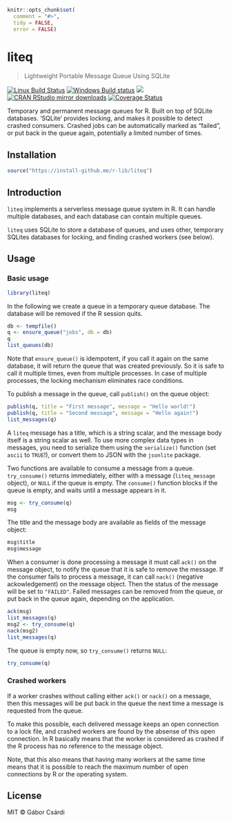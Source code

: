 
```r
knitr::opts_chunk$set(
  comment = "#>",
  tidy = FALSE,
  error = FALSE)
```

# liteq

> Lightweight Portable Message Queue Using SQLite

[![Linux Build Status](https://travis-ci.org/r-lib/liteq.svg?branch=master)](https://travis-ci.org/r-lib/liteq)
[![Windows Build status](https://ci.appveyor.com/api/projects/status/github/r-lib/liteq?svg=true)](https://ci.appveyor.com/project/gaborcsardi/liteq)
[![](http://www.r-pkg.org/badges/version/liteq)](http://www.r-pkg.org/pkg/liteq)
[![CRAN RStudio mirror downloads](http://cranlogs.r-pkg.org/badges/liteq)](http://www.r-pkg.org/pkg/liteq)
[![Coverage Status](https://img.shields.io/codecov/c/github/r-lib/liteq/master.svg)](https://codecov.io/github/r-lib/liteq?branch=master)

Temporary and permanent message queues for R. Built on top of SQLite
databases. 'SQLite' provides locking, and makes it possible to detect
crashed consumers. Crashed jobs can be automatically marked as "failed",
or put back in the queue again, potentially a limited number of times.

## Installation

```r
source("https://install-github.me/r-lib/liteq")
```

## Introduction

`liteq` implements a serverless message queue system in R.
It can handle multiple databases, and each database can contain
multiple queues.

`liteq` uses SQLite to store a database of queues, and uses other,
temporary SQLites databases for locking, and finding crashed workers
(see below).

## Usage

### Basic usage

```r
library(liteq)
```

In the following we create a queue in a temporary queue database.
The database will be removed if the R session quits.

```r
db <- tempfile()
q <- ensure_queue("jobs", db = db)
q
list_queues(db)
```

Note that `ensure_queue()` is idempotent, if you call it again on the same
database, it will return the queue that was created previously. So it is
safe to call it multiple times, even from multiple processes. In case of
multiple processes, the locking mechanism eliminates race conditions.

To publish a message in the queue, call `publish()` on the queue object:

```r
publish(q, title = "First message", message = "Hello world!")
publish(q, title = "Second message", message = "Hello again!")
list_messages(q)
```

A `liteq` message has a title, which is a string scalar, and the message
body itself is a string scalar as well. To use more complex data types in
messages, you need to serialize them using the `serialize()` function (set
`ascii` to `TRUE`!), or convert them to JSON with the `jsonlite` package.

Two functions are available to consume a message from a queue.
`try_consume()` returns immediately, either with a message (`liteq_message`
object), or `NULL` if the queue is empty. The `consume()` function blocks
if the queue is empty, and waits until a message appears in it.

```r
msg <- try_consume(q)
msg
```

The title and the message body are available as fields of the message
object:

```r
msg$title
msg$message
```

When a consumer is done processing a message it must call `ack()` on the
message object, to notify the queue that it is safe to remove the message.
If the consumer fails to process a message, it can call `nack()` (negative
ackowledgement) on the message object. Then the status of the message will
be set to `"FAILED"`. Failed messages can be removed from the queue, or
put back in the queue again, depending on the application.

```r
ack(msg)
list_messages(q)
msg2 <- try_consume(q)
nack(msg2)
list_messages(q)
```

The queue is empty now, so `try_consume()` returns `NULL`:

```r
try_consume(q)
```

### Crashed workers

If a worker crashes without calling either `ack()` or `nack()` on a message,
then this messages will be put back in the queue the next time a message is
requested from the queue.

To make this possible, each delivered message keeps an open connection to
a lock file, and crashed workers are found by the absense of this open
connection. In R basically means that the worker is considered as crashed
if the R process has no reference to the message object.

Note, that this also means that having many workers at the same time means
that it is possible to reach the maximum number of open connections by
R or the operating system.

## License

MIT © Gábor Csárdi
